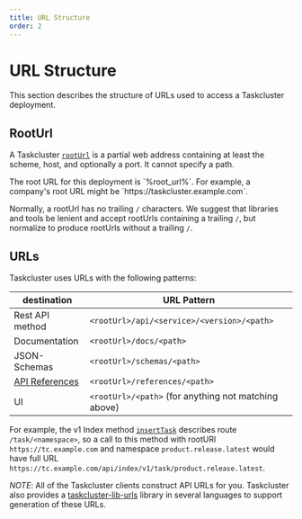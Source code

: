 ```yaml
---
title: URL Structure
order: 2
---
```



# URL Structure

This section describes the structure of URLs used to access a Taskcluster deployment.

## RootUrl

A Taskcluster [`rootUrl`](/docs/manual/using/root-urls) is a partial web address containing at least the scheme, host, and optionally a port. It cannot specify a path.

<SiteSpecific>
The root URL for this deployment is `%root_url%`.
</SiteSpecific>
<SiteSpecific showIfNotSet={['root_url']}>
For example, a company's root URL might be `https://taskcluster.example.com`.
</SiteSpecific>

Normally, a rootUrl has no trailing `/` characters.
We suggest that libraries and tools be lenient and accept rootUrls containing a trailing `/`, but normalize to produce rootUrls without a trailing `/`.

## URLs

Taskcluster uses URLs with the following patterns:

| destination | URL Pattern |
| --- | --- |
| Rest API method | `<rootUrl>/api/<service>/<version>/<path>` |
| Documentation | `<rootUrl>/docs/<path>` |
| JSON-Schemas | `<rootUrl>/schemas/<path>` |
| [API References](/docs/manual/design/apis/reference-format) | `<rootUrl>/references/<path>` |
| UI | `<rootUrl>/<path>` (for anything not matching above)|

For example, the v1 Index method [`insertTask`](/docs/reference/core/index/api#insertTask) describes route `/task/<namespace>`, so a call to this method with rootURl `https://tc.example.com` and namespace `product.release.latest` would have full URL `https://tc.example.com/api/index/v1/task/product.release.latest`.

*NOTE*: All of the Taskcluster clients construct API URLs for you.  Taskcluster also provides a [taskcluster-lib-urls](https://github.com/taskcluster/taskcluster-lib-urls) library in several languages to support generation of these URLs.

